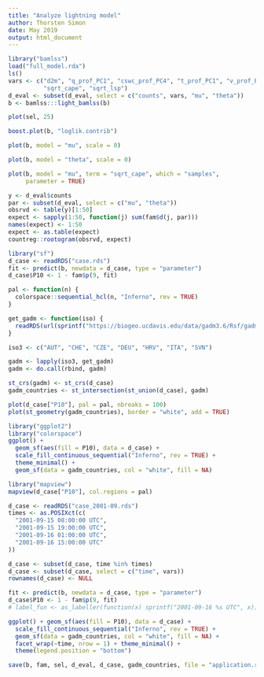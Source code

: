 ```yaml
---
title: "Analyze lightning model"
author: Thorsten Simon
date: May 2019
output: html_document
---
```


```r
library("bamlss")
load("full_model.rda")
ls()
vars <- c("d2m", "q_prof_PC1", "cswc_prof_PC4", "t_prof_PC1", "v_prof_PC2",
          "sqrt_cape", "sqrt_lsp")
d_eval <- subset(d_eval, select = c("counts", vars, "mu", "theta"))
b <- bamlss:::light_bamlss(b)
```

```r
plot(sel, 25)
```

```r
boost.plot(b, "loglik.contrib")
```

```r
plot(b, model = "mu", scale = 0)
```

```r
plot(b, model = "theta", scale = 0)
```

```r
plot(b, model = "mu", term = "sqrt_cape", which = "samples",
     parameter = TRUE)
```

```r
y <- d_eval$counts
par <- subset(d_eval, select = c("mu", "theta"))
obsrvd <- table(y)[1:50]
expect <- sapply(1:50, function(j) sum(fam$d(j, par)))
names(expect) <- 1:50
expect <- as.table(expect)
countreg::rootogram(obsrvd, expect)
```

```r
library("sf")
d_case <- readRDS("case.rds")
fit <- predict(b, newdata = d_case, type = "parameter")
d_case$P10 <- 1 - fam$p(9, fit)

pal <- function(n) {
  colorspace::sequential_hcl(n, "Inferno", rev = TRUE)
}

get_gadm <- function(iso) {
  readRDS(url(sprintf("https://biogeo.ucdavis.edu/data/gadm3.6/Rsf/gadm36_%s_0_sf.rds", iso)))
}

iso3 <- c("AUT", "CHE", "CZE", "DEU", "HRV", "ITA", "SVN")

gadm <- lapply(iso3, get_gadm)
gadm <- do.call(rbind, gadm)

st_crs(gadm) <- st_crs(d_case)
gadm_countries <- st_intersection(st_union(d_case), gadm)

plot(d_case["P10"], pal = pal, nbreaks = 100)
plot(st_geometry(gadm_countries), border = "white", add = TRUE)

```

```r
library("ggplot2")
library("colorspace")
ggplot() +
  geom_sf(aes(fill = P10), data = d_case) +
  scale_fill_continuous_sequential("Inferno", rev = TRUE) +
  theme_minimal() +
  geom_sf(data = gadm_countries, col = "white", fill = NA)
```

```r
library("mapview")
mapview(d_case["P10"], col.regions = pal)
```

```r
d_case <- readRDS("case_2001-09.rds")
times <- as.POSIXct(c(
  "2001-09-15 08:00:00 UTC",
  "2001-09-15 19:00:00 UTC",
  "2001-09-16 01:00:00 UTC",
  "2001-09-16 15:00:00 UTC"
))

d_case <- subset(d_case, time %in% times)
d_case <- subset(d_case, select = c("time", vars))
rownames(d_case) <- NULL

fit <- predict(b, newdata = d_case, type = "parameter")
d_case$P10 <- 1 - fam$p(9, fit)
# label_fun <- as_labeller(function(x) sprintf("2001-09-16 %s UTC", x))

ggplot() + geom_sf(aes(fill = P10), data = d_case) +
  scale_fill_continuous_sequential("Inferno", rev = TRUE) +
  geom_sf(data = gadm_countries, col = "white", fill = NA) +
  facet_wrap(~time, nrow = 1) + theme_minimal() +
  theme(legend.position = "bottom")
```

```r
save(b, fam, sel, d_eval, d_case, gadm_countries, file = "application.rda")
```



